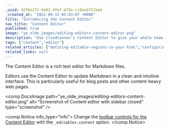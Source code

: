 ```yaml
---
_uuid: 42f6e272-9a81-4fef-b78a-cc0acb721bed
_created_at: "2021-09-15 05:03:07 +0000"
title: "Introducing the Content Editor"
nav_title: "Content Editor"
published: true
image: "ye_olde_images/editing-editors-content-editor.png"
description: "Use CloudCannon's Content Editor to give your whole team a straightforward and intuitive editing experience."
tags: ["content","editor"]
related_articles: ["defining-editable-regions-in-your-html","configuring-your-markdown-engine"]
related_links: null
---
```


The Content Editor is a rich text editor for Markdown files.

Editors use the Content Editor to update Markdown in a clean and intuitive interface. This is particularly useful for blog posts and other content-heavy web pages.

<comp.DocsImage path="ye_olde_images/editing-editors-content-editor.png" alt="Screenshot of Content editor with sidebar closed" type="screenshot" />

<comp.Notice info_type="info">
  Change the [toolbar controls for the Content Editor](/documentation/articles/defining-editable-regions-in-your-html/#options) with the `_editables.content` option.
</comp.Notice>
